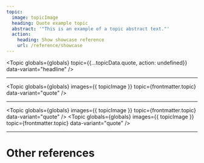 ```yaml
---
topic:
  image: topicImage
  heading: Quote example topic
  abstract: '"This is an example of a topic abstract text."'
  action:
    heading: Show showcase reference
    url: /reference/showcase
---
```


<Topic
  globals={globals}
  topic={{...topicData.quote, action: undefined}}
  data-variant="headline"
/>

---

<Topic
  globals={globals}
  images={{ topicImage }}
  topic={frontmatter.topic}
  data-variant="quote"
/>

---

<Topic
  globals={globals}
  images={{ topicImage }}
  topic={frontmatter.topic}
  data-variant="quote"
/>
<Topic
  globals={globals}
  images={{ topicImage }}
  topic={frontmatter.topic}
  data-variant="quote"
/>

---

# Other references

<TopicList 
  globals={globals}
  topics={Object.values(topicData)}
  topicdata-variant="card"
  data-variant="three-column"
/>
